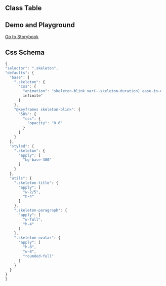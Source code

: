 
## Class Table

<CssTable name="skeleton" />

## Demo and Playground

[Go to Storybook](https://story.ui.icebreaker.top/?path=/docs/feedback-skeleton--docs)

## Css Schema

```js
{
"selector": ".skeleton",
"defaults": {
  "base": {
    ".skeleton": {
      "css": {
        "animation": "skeleton-blink var(--skeleton-duration) ease-in-out
        infinite"
      }
    },
    "@keyframes skeleton-blink": {
      "50%": {
        "css": {
          "opacity": "0.6"
        }
      }
    }
  },
  "styled": {
    ".skeleton": {
      "apply": [
        "bg-base-300"
      ]
    }
  },
  "utils": {
    ".skeleton-title": {
      "apply": [
        "w-2/5",
        "h-4"
      ]
    },
    ".skeleton-paragraph": {
      "apply": [
        "w-full",
        "h-4"
      ]
    },
    ".skeleton-avatar": {
      "apply": [
        "h-8",
        "w-8",
        "rounded-full"
      ]
    }
  }
}
}
```